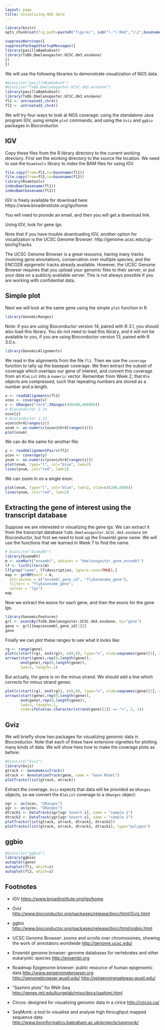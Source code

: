 ```yaml
---
layout: page
title: Visualizing NGS data
---
```


```r
library(knitr)
opts_chunk$set(fig.path=paste0("figure/", sub("(.*).Rmd","\\1",basename(knitr:::knit_concord$get('infile'))), "-"))
```
```r
suppressWarnings({
suppressPackageStartupMessages({
library(pasillaBamSubset)
library(TxDb.Dmelanogaster.UCSC.dm3.ensGene)
})
})
```

We will use the following libraries to demonstrate visualization of NGS data.

```r
#biocLite("pasillaBamSubset")
#biocLite("TxDb.Dmelanogaster.UCSC.dm3.ensGene")
library(pasillaBamSubset)
library(TxDb.Dmelanogaster.UCSC.dm3.ensGene)
fl1 <- untreated1_chr4()
fl2 <- untreated3_chr4()
```

We will try four ways to look at NGS coverage: using the standalone Java program IGV, using simple `plot` commands, and using the `Gviz` and `ggbio` packages in Bioconductor.

## IGV

Copy these files from the R library directory to the current working directory. First set the working directory to the source file location. We need to use the `Rsamtools` library to index the BAM files for using IGV.

```r
file.copy(from=fl1,to=basename(fl1))
file.copy(from=fl2,to=basename(fl2))
library(Rsamtools)
indexBam(basename(fl1))
indexBam(basename(fl2))
```

IGV is freely available for download here: https://www.broadinstitute.org/igv/home

You will need to provide an email, and then you will get a download link.

Using IGV, look for gene *lgs*.

Note that if you have trouble downloading IGV, another option for visualization is the UCSC Genome Browser: http://genome.ucsc.edu/cgi-bin/hgTracks 

The UCSC Genome Browser is a great resource, having many tracks involving gene annotations, conservation over multiple species, and the ENCODE epigenetic tracks already available. However, the UCSC Genome Browser requires that you upload your genomic files to their server, or put your data on a publicly available server. This is not always possible if you are working with confidential data.

## Simple plot

Next we will look at the same gene using the simple `plot` function in R.

```r
library(GenomicRanges)
```

Note: if you are using Bioconductor version 14, paired with R 3.1, you should also load this library. You do not need to load this library, and it will not be available to you, if you are using Bioconductor version 13, paired with R 3.0.x.

```r
library(GenomicAlignments)
```

We read in the alignments from the file `fl1`. Then we use the `coverage` function to tally up the basepair coverage. We then extract the subset of coverage which overlaps our gene of interest, and convert this coverage from an `RleList` into a `numeric` vector. Remember from Week 2, that `Rle` objects are compressed, such that repeating numbers are stored as a number and a length.

```r
x <- readGAlignments(fl1)
xcov <- coverage(x)
z <- GRanges("chr4",IRanges(456500,466000))
# Bioconductor 2.14
xcov[z]
# Bioconductor 2.13
xcov$chr4[ranges(z)]
xnum <- as.numeric(xcov$chr4[ranges(z)])
plot(xnum)
```

We can do the same for another file:

```r
y <- readGAlignmentPairs(fl2)
ycov <- coverage(y)
ynum <- as.numeric(ycov$chr4[ranges(z)])
plot(xnum, type="l", col="blue", lwd=2)
lines(ynum, col="red", lwd=2)
```

We can zoom in on a single exon:

```r
plot(xnum, type="l", col="blue", lwd=2, xlim=c(6200,6600))
lines(ynum, col="red", lwd=2)
```

## Extracting the gene of interest using the transcript database

Suppose we are interested in visualizing the gene *lgs*. We can extract it from the transcript database `TxDb.Dmelanogaster.UCSC.dm3.ensGene` on Bioconductor, but first we need to look up the Ensembl gene name. We will use the functions that we learned in Week 7 to find the name.

```r
# biocLite("biomaRt")
library(biomaRt)
m <- useMart("ensembl", dataset = "dmelanogaster_gene_ensembl")
lf <- listFilters(m)
lf[grep("name", lf$description, ignore.case=TRUE),]
map <- getBM(mart = m,
  attributes = c("ensembl_gene_id", "flybasename_gene"),
  filters = "flybasename_gene", 
  values = "lgs")
map
```

Now we extract the exons for each gene, and then the exons for the gene *lgs*.

```r
library(GenomicFeatures)
grl <- exonsBy(TxDb.Dmelanogaster.UCSC.dm3.ensGene, by="gene")
gene <- grl[[map$ensembl_gene_id[1]]]
gene
```

Finally we can plot these ranges to see what it looks like:

```r
rg <- range(gene)
plot(c(start(rg), end(rg)), c(0,0), type="n", xlab=seqnames(gene)[1], ylab="")
arrows(start(gene),rep(0,length(gene)),
       end(gene),rep(0,length(gene)),
       lwd=3, length=.1)
```

But actually, the gene is on the minus strand. We should add a line which corrects for minus strand genes:

```r
plot(c(start(rg), end(rg)), c(0,0), type="n", xlab=seqnames(gene)[1], ylab="")
arrows(start(gene),rep(0,length(gene)),
       end(gene),rep(0,length(gene)),
       lwd=3, length=.1, 
       code=ifelse(as.character(strand(gene)[1]) == "+", 2, 1))
```

## Gviz

We will briefly show two packages for visualizing genomic data in Bioconductor. Note that each of these have extensive vignettes for plotting many kinds of data. We will show here how to make the coverage plots as before:

```r
#biocLite("Gviz")
library(Gviz)
gtrack <- GenomeAxisTrack()
atrack <- AnnotationTrack(gene, name = "Gene Model")
plotTracks(list(gtrack, atrack))
```

Extract the coverage. `Gviz` expects that data will be provided as `GRanges` objects, so we convert the `RleList` coverage to a `GRanges` object:

```r
xgr <- as(xcov, "GRanges")
ygr <- as(ycov, "GRanges")
dtrack1 <- DataTrack(xgr[xgr %over% z], name = "sample 1")
dtrack2 <- DataTrack(ygr[ygr %over% z], name = "sample 2")
plotTracks(list(gtrack, atrack, dtrack1, dtrack2))
plotTracks(list(gtrack, atrack, dtrack1, dtrack2), type="polygon")
```

## ggbio

```r
#biocLite("ggbio")
library(ggbio)
autoplot(gene)
autoplot(fl1, which=z)
autoplot(fl2, which=z)
```

## Footnotes

- IGV 
<https://www.broadinstitute.org/igv/home>

- Gviz
<http://www.bioconductor.org/packages/release/bioc/html/Gviz.html>

- ggbio
<http://www.bioconductor.org/packages/release/bioc/html/ggbio.html>

- UCSC Genome Browser: zooms and scrolls over chromosomes, showing the work of annotators worldwide
<http://genome.ucsc.edu/>

- Ensembl genome browser: genome databases for vertebrates and other eukaryotic species
<http://ensembl.org>

- Roadmap Epigenome browser: public resource of human epigenomic data
<http://www.epigenomebrowser.org>
<http://genomebrowser.wustl.edu/>
<http://epigenomegateway.wustl.edu/>

- "Sashimi plots" for RNA-Seq
<http://genes.mit.edu/burgelab/miso/docs/sashimi.html>

- Circos: designed for visualizing genomic data in a cirlce
<http://circos.ca/>

- SeqMonk: a tool to visualise and analyse high throughput mapped sequence data
<http://www.bioinformatics.babraham.ac.uk/projects/seqmonk/>

